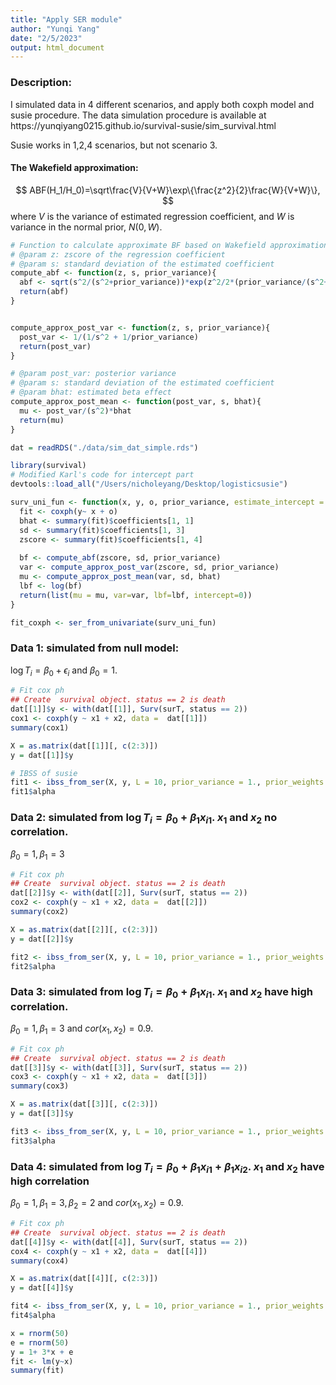 ```yaml
---
title: "Apply SER module"
author: "Yunqi Yang"
date: "2/5/2023"
output: html_document
---
```

### Description:

I simulated data in 4 different scenarios, and apply both coxph model and susie procedure. The data simulation procedure is available at https://yunqiyang0215.github.io/survival-susie/sim_survival.html

Susie works in 1,2,4 scenarios, but not scenario 3. 


#### The Wakefield approximation:
$$
ABF(H_1/H_0)=\sqrt\frac{V}{V+W}\exp\{\frac{z^2}{2}\frac{W}{V+W}\},
$$
where $V$ is the variance of estimated regression coefficient, and $W$ is variance in the normal prior, $N(0,W)$. 

```r
# Function to calculate approximate BF based on Wakefield approximation
# @param z: zscore of the regression coefficient
# @param s: standard deviation of the estimated coefficient
compute_abf <- function(z, s, prior_variance){
  abf <- sqrt(s^2/(s^2+prior_variance))*exp(z^2/2*(prior_variance/(s^2+prior_variance)))
  return(abf)
}


compute_approx_post_var <- function(z, s, prior_variance){
  post_var <- 1/(1/s^2 + 1/prior_variance)
  return(post_var)
}

# @param post_var: posterior variance
# @param s: standard deviation of the estimated coefficient
# @param bhat: estimated beta effect
compute_approx_post_mean <- function(post_var, s, bhat){
  mu <- post_var/(s^2)*bhat
  return(mu)
}

```

```r
dat = readRDS("./data/sim_dat_simple.rds")

library(survival)
# Modified Karl's code for intercept part
devtools::load_all("/Users/nicholeyang/Desktop/logisticsusie")
```

```r
surv_uni_fun <- function(x, y, o, prior_variance, estimate_intercept = 0, ...){
  fit <- coxph(y~ x + o)
  bhat <- summary(fit)$coefficients[1, 1]
  sd <- summary(fit)$coefficients[1, 3]
  zscore <- summary(fit)$coefficients[1, 4]
  
  bf <- compute_abf(zscore, sd, prior_variance)
  var <- compute_approx_post_var(zscore, sd, prior_variance)
  mu <- compute_approx_post_mean(var, sd, bhat)
  lbf <- log(bf)
  return(list(mu = mu, var=var, lbf=lbf, intercept=0))
}

fit_coxph <- ser_from_univariate(surv_uni_fun)
```





### Data 1: simulated from null model:
$\log T_i =\beta_0+\epsilon_i$ and $\beta_0 = 1$.

```r
# Fit cox ph
## Create  survival object. status == 2 is death
dat[[1]]$y <- with(dat[[1]], Surv(surT, status == 2))
cox1 <- coxph(y ~ x1 + x2, data =  dat[[1]])
summary(cox1)
```


```r
X = as.matrix(dat[[1]][, c(2:3)])
y = dat[[1]]$y
```


```r
# IBSS of susie
fit1 <- ibss_from_ser(X, y, L = 10, prior_variance = 1., prior_weights = rep(1/2, 2), tol = 1e-3, maxit = 100, estimate_intercept = TRUE, ser_function = fit_coxph)
fit1$alpha
```


### Data 2: simulated from $\log T_i=\beta_0 + \beta_1x_{i1}$. $x_1$ and $x_2$ no correlation.

$\beta_0 = 1, \beta_1 = 3$
```r
# Fit cox ph
## Create  survival object. status == 2 is death
dat[[2]]$y <- with(dat[[2]], Surv(surT, status == 2))
cox2 <- coxph(y ~ x1 + x2, data =  dat[[2]])
summary(cox2)
```


```r
X = as.matrix(dat[[2]][, c(2:3)])
y = dat[[2]]$y
```



```r
fit2 <- ibss_from_ser(X, y, L = 10, prior_variance = 1., prior_weights = rep(1/2, 2), tol = 1e-3, maxit = 100, estimate_intercept = TRUE, ser_function = fit_coxph)
fit2$alpha
```


### Data 3: simulated from $\log T_i=\beta_0 + \beta_1x_{i1}$. $x_1$ and $x_2$ have high correlation.

$\beta_0 = 1, \beta_1 = 3$ and $cor(x_1,x_2)=0.9$.
```r
# Fit cox ph
## Create  survival object. status == 2 is death
dat[[3]]$y <- with(dat[[3]], Surv(surT, status == 2))
cox3 <- coxph(y ~ x1 + x2, data =  dat[[3]])
summary(cox3)
```


```r
X = as.matrix(dat[[3]][, c(2:3)])
y = dat[[3]]$y
```

```r
fit3 <- ibss_from_ser(X, y, L = 10, prior_variance = 1., prior_weights = rep(1/2, 2), tol = 1e-3, maxit = 100, estimate_intercept = TRUE, ser_function = fit_coxph)
fit3$alpha
```

### Data 4: simulated from $\log T_i=\beta_0 + \beta_1x_{i1} + \beta_1x_{i2}$. $x_1$ and $x_2$ have high correlation

$\beta_0 = 1, \beta_1 = 3, \beta_2 = 2$ and $cor(x_1,x_2)=0.9$.
```r
# Fit cox ph
## Create  survival object. status == 2 is death
dat[[4]]$y <- with(dat[[4]], Surv(surT, status == 2))
cox4 <- coxph(y ~ x1 + x2, data =  dat[[4]])
summary(cox4)
```


```r
X = as.matrix(dat[[4]][, c(2:3)])
y = dat[[4]]$y
```

```r
fit4 <- ibss_from_ser(X, y, L = 10, prior_variance = 1., prior_weights = rep(1/2, 2), tol = 1e-3, maxit = 100, estimate_intercept = TRUE, ser_function = fit_coxph)
fit4$alpha
```

```r
x = rnorm(50)
e = rnorm(50)
y = 1+ 3*x + e
fit <- lm(y~x)
summary(fit)
```

